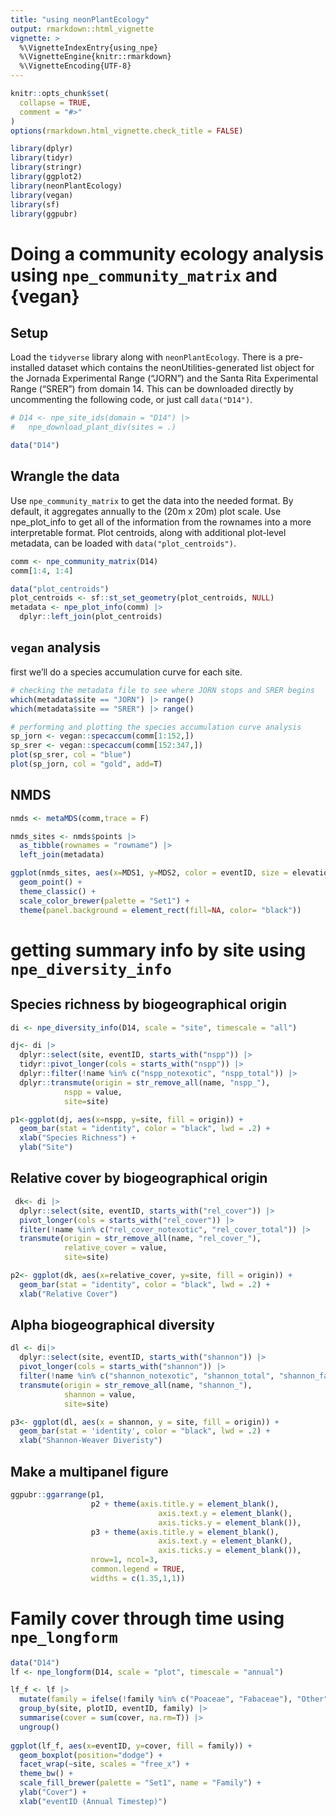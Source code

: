 ```yaml
---
title: "using neonPlantEcology"
output: rmarkdown::html_vignette
vignette: >
  %\VignetteIndexEntry{using_npe}
  %\VignetteEngine{knitr::rmarkdown}
  %\VignetteEncoding{UTF-8}
---
```


```r
knitr::opts_chunk$set(
  collapse = TRUE,
  comment = "#>"
)
options(rmarkdown.html_vignette.check_title = FALSE)
```

```r
library(dplyr)
library(tidyr)
library(stringr)
library(ggplot2)
library(neonPlantEcology)
library(vegan)
library(sf)
library(ggpubr)
```

# Doing a community ecology analysis using `npe_community_matrix` and {vegan}

## Setup

Load the `tidyverse` library along with `neonPlantEcology`. There is a 
pre-installed dataset which contains the neonUtilities-generated list object 
for the Jornada Experimental Range ("JORN") and the Santa Rita Experimental 
Range ("SRER") from domain 14. This can be downloaded directly by uncommenting
the following code, or just call `data("D14")`.


```r
# D14 <- npe_site_ids(domain = "D14") |>
#   npe_download_plant_div(sites = .)

data("D14")

```

## Wrangle the data

Use `npe_community_matrix` to get the data into the needed format. By default, 
it aggregates annually to the (20m x 20m) plot scale. Use npe_plot_info to get 
all of the information from the rownames into a more interpretable format. Plot
centroids, along with additional plot-level metadata, can be loaded with 
`data("plot_centroids")`.

```r
comm <- npe_community_matrix(D14)
comm[1:4, 1:4]

data("plot_centroids")
plot_centroids <- sf::st_set_geometry(plot_centroids, NULL)
metadata <- npe_plot_info(comm) |>
  dplyr::left_join(plot_centroids)


```

## `vegan` analysis

first we'll do a species accumulation curve for each site.

```r

# checking the metadata file to see where JORN stops and SRER begins
which(metadata$site == "JORN") |> range()
which(metadata$site == "SRER") |> range()

# performing and plotting the species accumulation curve analysis
sp_jorn <- vegan::specaccum(comm[1:152,])
sp_srer <- vegan::specaccum(comm[152:347,])
plot(sp_srer, col = "blue")
plot(sp_jorn, col = "gold", add=T)
```

## NMDS

```r
nmds <- metaMDS(comm,trace = F)

nmds_sites <- nmds$points |>
  as_tibble(rownames = "rowname") |>
  left_join(metadata)

ggplot(nmds_sites, aes(x=MDS1, y=MDS2, color = eventID, size = elevation, shape = site)) +
  geom_point() +
  theme_classic() +
  scale_color_brewer(palette = "Set1") +
  theme(panel.background = element_rect(fill=NA, color= "black"))

```

# getting summary info by site using `npe_diversity_info`

## Species richness by biogeographical origin

```r
di <- npe_diversity_info(D14, scale = "site", timescale = "all")

dj<- di |>
  dplyr::select(site, eventID, starts_with("nspp")) |>
  tidyr::pivot_longer(cols = starts_with("nspp")) |>
  dplyr::filter(!name %in% c("nspp_notexotic", "nspp_total")) |>
  dplyr::transmute(origin = str_remove_all(name, "nspp_"),
            nspp = value,
            site=site)

p1<-ggplot(dj, aes(x=nspp, y=site, fill = origin)) +
  geom_bar(stat = "identity", color = "black", lwd = .2) +
  xlab("Species Richness") +
  ylab("Site")

```

## Relative cover by biogeographical origin

```r
 dk<- di |>
  dplyr::select(site, eventID, starts_with("rel_cover")) |>
  pivot_longer(cols = starts_with("rel_cover")) |>
  filter(!name %in% c("rel_cover_notexotic", "rel_cover_total")) |>
  transmute(origin = str_remove_all(name, "rel_cover_"),
            relative_cover = value,
            site=site)

p2<- ggplot(dk, aes(x=relative_cover, y=site, fill = origin)) +
  geom_bar(stat = "identity", color = "black", lwd = .2) +
  xlab("Relative Cover")
```

## Alpha biogeographical diversity

```r
dl <- di|>
  dplyr::select(site, eventID, starts_with("shannon")) |>
  pivot_longer(cols = starts_with("shannon")) |>
  filter(!name %in% c("shannon_notexotic", "shannon_total", "shannon_family")) |>
  transmute(origin = str_remove_all(name, "shannon_"),
            shannon = value,
            site=site)

p3<- ggplot(dl, aes(x = shannon, y = site, fill = origin)) +
  geom_bar(stat = 'identity', color = "black", lwd = .2) +
  xlab("Shannon-Weaver Diveristy")

```

## Make a multipanel figure

```r
ggpubr::ggarrange(p1, 
                  p2 + theme(axis.title.y = element_blank(), 
                                 axis.text.y = element_blank(), 
                                 axis.ticks.y = element_blank()), 
                  p3 + theme(axis.title.y = element_blank(), 
                                 axis.text.y = element_blank(), 
                                 axis.ticks.y = element_blank()), 
                  nrow=1, ncol=3, 
                  common.legend = TRUE, 
                  widths = c(1.35,1,1))


```

# Family cover through time using `npe_longform`

```r
data("D14")
lf <- npe_longform(D14, scale = "plot", timescale = "annual")

lf_f <- lf |>
  mutate(family = ifelse(!family %in% c("Poaceae", "Fabaceae"), "Other", family)) |>
  group_by(site, plotID, eventID, family) |>
  summarise(cover = sum(cover, na.rm=T)) |>
  ungroup()
  
ggplot(lf_f, aes(x=eventID, y=cover, fill = family)) +
  geom_boxplot(position="dodge") +
  facet_wrap(~site, scales = "free_x") +
  theme_bw() +
  scale_fill_brewer(palette = "Set1", name = "Family") +
  ylab("Cover") +
  xlab("eventID (Annual Timestep)")

```



